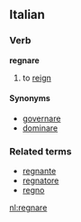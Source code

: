==Italian==
===Verb===
'''regnare'''

# to [[reign]]

====Synonyms====
*[[governare]]
*[[dominare]]

===Related terms===
*[[regnante]]
*[[regnatore]]
*[[regno]]

[[nl:regnare]]